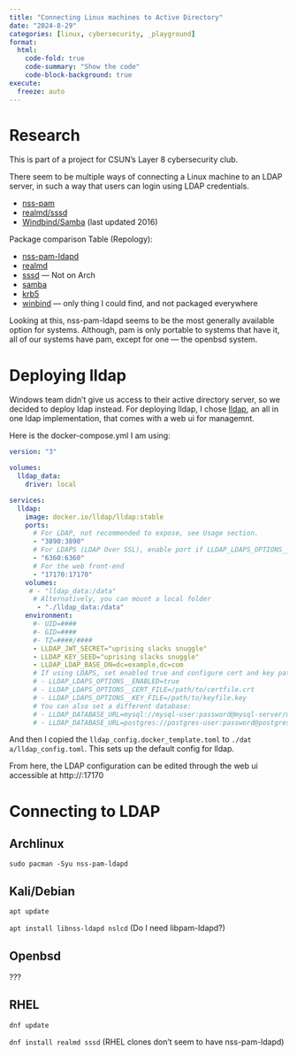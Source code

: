 ```yaml
---
title: "Connecting Linux machines to Active Directory"
date: "2024-8-29"
categories: [linux, cybersecurity, _playground]
format:
  html:
    code-fold: true
    code-summary: "Show the code"
    code-block-background: true
execute:
  freeze: auto
---
```


# Research


This is part of a project for CSUN's Layer 8 cybersecurity club. 

There seem to be multiple ways of connecting a Linux machine to an LDAP server, in such a way that users can login using LDAP credentials.

* [nss-pam](https://arthurdejong.org/nss-pam-ldapd/setup)
* [realmd/sssd](https://www.redhat.com/sysadmin/linux-active-directory)
* [Windbind/Samba](https://wiki.debian.org/AuthenticatingLinuxWithActiveDirectory) (last updated 2016)


Package comparison Table (Repology):

* [nss-pam-ldapd](https://repology.org/project/nss-pam-ldapd/versions)
* [realmd](https://repology.org/project/realmd/versions)
* [sssd](https://repology.org/project/sssd/versions) — Not on Arch
* [samba](https://repology.org/project/samba/versions)
* [krb5](https://repology.org/project/krb5/versions)
* [winbind](https://repology.org/project/apmod:auth-ntlm-winbind/versions) — only thing I could find, and not packaged everywhere


Looking at this, nss-pam-ldapd seems to be the most generally available option for systems. Although, pam is only portable to systems that have it, all of our systems have pam, except for one — the openbsd system. 

# Deploying lldap

Windows team didn't give us access to their active directory server, so we decided to deploy ldap instead. For deploying lldap, I chose [lldap](https://github.com/lldap/lldap), an all in one ldap implementation, that comes with a web ui for managemnt. 

Here is the docker-compose.yml I am using:

```.yaml
version: "3"

volumes:
  lldap_data:
    driver: local

services:
  lldap:
    image: docker.io/lldap/lldap:stable
    ports:
      # For LDAP, not recommended to expose, see Usage section.
      - "3890:3890"
      # For LDAPS (LDAP Over SSL), enable port if LLDAP_LDAPS_OPTIONS__ENABLED set true, look env below
      - "6360:6360"
      # For the web front-end
      - "17170:17170"
    volumes:
     # - "lldap_data:/data"
      # Alternatively, you can mount a local folder
       - "./lldap_data:/data"
    environment:
      #- UID=####
      #- GID=####
      #- TZ=####/####
      - LLDAP_JWT_SECRET="uprising slacks snuggle"
      - LLDAP_KEY_SEED="uprising slacks snuggle"
      - LLDAP_LDAP_BASE_DN=dc=example,dc=com
      # If using LDAPS, set enabled true and configure cert and key path
      # - LLDAP_LDAPS_OPTIONS__ENABLED=true
      # - LLDAP_LDAPS_OPTIONS__CERT_FILE=/path/to/certfile.crt
      # - LLDAP_LDAPS_OPTIONS__KEY_FILE=/path/to/keyfile.key        
      # You can also set a different database:
      # - LLDAP_DATABASE_URL=mysql://mysql-user:password@mysql-server/my-database
      # - LLDAP_DATABASE_URL=postgres://postgres-user:password@postgres-server/my-database
```

And then I copied the `lldap_config.docker_template.toml` to `./dat a/lldap_config.toml`. This sets up the default config for lldap.

From here, the LDAP configuration can be edited through the web ui accessible at http://<you-ip>:17170      

# Connecting to LDAP

## Archlinux

`sudo pacman -Syu nss-pam-ldapd`


## Kali/Debian

`apt update`

`apt install libnss-ldapd nslcd` (Do I need libpam-ldapd?)

## Openbsd

???

## RHEL

`dnf update`

`dnf install realmd sssd` (RHEL clones don't seem to have nss-pam-ldapd)